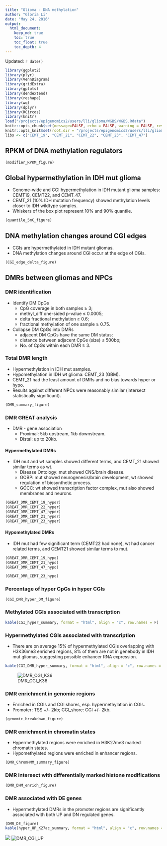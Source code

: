 ```yaml
---
title: "Glioma - DNA methylation"
author: "Gloria Li"
date: "May 24, 2016"
output: 
  html_document:
    keep_md: true
    toc: true
    toc_float: true
    toc_depth: 4
---
```


Updated: `r date()`

```r
library(ggplot2)
library(plyr)
library(VennDiagram)
library(gridExtra)
library(gplots)
library(dendextend)
library(reshape)
library(wq)
library(dplyr)
library(RCircos)
library(knitr)
load("/projects/epigenomics2/users/lli/glioma/WGBS/WGBS.Rdata")
knitr::opts_chunk$set(message=FALSE, echo = FALSE, warning = FALSE, results = FALSE, fig.height = 6, fig.width = 7) 
knitr::opts_knit$set(root.dir = "/projects/epigenomics2/users/lli/glioma/WGBS/DMR/")
libs <- c("CEMT_19", "CEMT_21", "CEMT_22", "CEMT_23", "CEMT_47")
```

## RPKM of DNA methylation regulators

```r
(modifier_RPKM_figure)
```

## Global hypermethylation in IDH mut glioma
* Genome-wide and CGI hypermethylation in IDH mutant glioma samples: CEMT19, CEMT22, and CEMT_47.      
* CEMT_21 (10% IDH mutation frequency) showed methylation levels closer to IDH wildtype samples.    
* Whiskers of the box plot represent 10% and 90% quantile.     

```r
(quantile_5mC_figure)
```

## DNA methylation changes around CGI edges
* CGIs are hypermethylated in IDH mutant gliomas.     
* DNA methylation changes around CGI occur at the edge of CGIs.     

```r
(CGI_edge_delta_figure)
```

## DMRs between gliomas and NPCs  
### DMR identification 
  * Identify DM CpGs     
  	+ CpG coverage in both samples $\ge$ 3;        
    + methyl_diff one-sided p-value $\le$ 0.0005;  
    + delta fractional methylation $\ge$ 0.6;  
    + fractional methylation of one sample $\ge$ 0.75.   
  * Collapse DM CpGs into DMRs     
    + adjacent DM CpGs have the same DM status;    
    + distance between adjacent CpGs (size) $\le$ 500bp;   
    + No. of CpGs within each DMR $\ge$ 3.   
    
### Total DMR length
* Hypermethylation in IDH mut samples.    
* Hypomethylation in IDH wt glioma: CEMT_23 (GBM).     
* CEMT_21 had the least amount of DMRs and no bias towards hyper or hypo.      
* Results against different NPCs were reasonably similar (intersect statistically significant).      

```r
(DMR_summary_figure)
```

### DMR GREAT analysis
* DMR - gene association
	+ Proximal: 5kb upstream, 1kb downstream.     
	+ Distal: up to 20kb.         

#### Hypermethylated DMRs
* IDH mut and wt samples showed different terms, and CEMT_21 showed similar terms as wt.      
	+ Disease Ontology: mut showed CNS/brain disease.     
	+ GOBP: mut showed neurogenesis/brain development, wt showed regulation of biosynthetic process.   
	+ GOCC: wt showed transcription factor complex, mut also showed membranes and neurons.         

```r
(GREAT_DMR_CEMT_19_hyper)
(GREAT_DMR_CEMT_22_hyper)
(GREAT_DMR_CEMT_47_hyper)
(GREAT_DMR_CEMT_21_hyper)
(GREAT_DMR_CEMT_23_hyper)
```

#### Hypomethylated DMRs
* IDH mut had few significant term (CEMT22 had none), wt had cancer related terms, and CEMT21 showed similar terms to mut.   

```r
(GREAT_DMR_CEMT_19_hypo)
(GREAT_DMR_CEMT_21_hypo)
(GREAT_DMR_CEMT_47_hypo)
```
```r
(GREAT_DMR_CEMT_23_hypo)
```

### Percentage of hyper CpGs in hyper CGIs

```r
(CGI_DMR_hyper_DM_figure)
```

### Methylated CGIs associated with transcription   

```r
kable(CGI_hyper_summary, format = "html", align = "c", row.names = F)
```

### Hypermethylated CGIs associated with transcription   
* There are on average 15% of hypermethylated CGIs overlapping with H3K36me3 enriched regions, 8% of them are not in genebody in IDH mut gliomas, suggesting possible enhancer RNA expression.    

```r
kable(CGI_DMR_hyper_summary, format = "html", align = "c", row.names = F)
```

![DMR_CGI_K36](WGBS_files/figure-html/hyperCGI_K36.1.png)        

### DMR enrichment in genomic regions 
* Enriched in CGIs and CGI shores, esp. hypermethylation in CGIs.    
* Promoter: TSS +/- 2kb; CGI_shore: CGI +/- 2kb.      

```r
(genomic_breakdown_figure)
```

### DMR enrichment in chromatin states
* Hypermethylated regions were enriched in H3K27me3 marked chromatin states.       
* Hypomethylated regions were enriched in enhancer regions.    

```r
(DMR_ChromHMM_summary_figure)
```

### DMR intersect with differentially marked histone modifications  

```r
(DMR_DHM_enrich_figure)
```

### DMR associated with DE genes
* Hypermethylated DMRs in the promoter regions are significantly associated with both UP and DN regulated genes.         

```r
(DMR_DE_figure)
kable(hyper_UP_K27ac_summary, format = "html", align = "c", row.names = F)
```

![](WGBS_files/figure-html/hyper_UP_K27ac_homer.png)
![DMR_CGI_UP](WGBS_files/figure-html/HyperCGI_UP1.png)        



